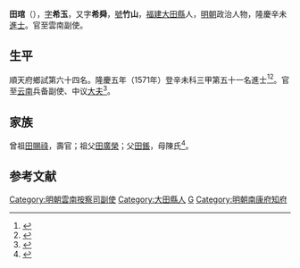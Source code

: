 {{明清人物信息框
| 姓名 = 田琯
| 原名 =
| 圖片名稱 = 
| 圖片大小 =
| 圖片說明 = 
| 最高職務 = 雲南按察司兵備副使
| 國家 = 大明 
| 爵位 =
| 籍貫 = 福建廷平府大田縣
| 族裔 = 
| 字號 = 字希玉，又字希舜，號竹山
| 諡號 =
| 出生日期 = 嘉靖十二年（1533年）
| 出生地點 = <!---福建廷平府大田縣--->
| 逝世日期 = 萬曆三十四年（1606年）
| 逝世地點 =
| 墓葬 =
| 配偶 = 
| 親屬 = 
| 出身 =
* 隆慶五年辛未科同進士出身
| 經歷 =
| 著作 =  
}}
'''田琯'''（{{bd|1533年||1606年||catIdx=T田}}），[[表字|字]]'''希玉'''，又字'''希舜'''，[[號|號]]'''竹山'''，[[福建|福建]][[大田縣|大田縣]]人，[[明朝|明朝]]政治人物，隆慶辛未[[進士|進士]]。官至雲南副使。 

== 生平 ==
順天府鄉試第六十四名。隆慶五年（1571年）登辛未科三甲第五十一名進士<ref>{{Cite book|title=《皇明贡举考》卷五|last=（明）[[张朝瑞|张朝瑞]]|first=|publisher=《续修四库全书》史部第828册|year=|isbn=|location=|pages=}}</ref><ref>{{Cite book|title=贡举志五种 上|last=鲁小俊，江俊伟著|first=|publisher=武汉：武汉大学出版社|year=2009|isbn=978-7-307-07043-1|location=|pages=}}</ref>。官至[[云南|云南]]兵备副使、中议[[大夫_(官名)|大夫]]<ref>{{cite news|title=福建三明市志-第一节　历代进士(已知)名表|author=福建省地方志编纂委员会|url=http://www.fjsq.gov.cn/showtext.asp?ToBook=3147&index=3580|accessdate=2013-08-31|newspaper=福建省地方志编纂委员会|archive-url=https://web.archive.org/web/20131002173013/http://www.fjsq.gov.cn/showtext.asp?ToBook=3147&index=3580|archive-date=2013-10-02|dead-url=yes}}</ref>。

== 家族 ==
曾祖[[田賜祿|田賜祿]]，壽官；祖父[[田廣榮|田廣榮]]；父[[田鋹|田鋹]]，母陳氏<ref>{{Cite book|title=天一阁藏明代科举录选刊 登科录 点校本|last=龚延明主编|first=|publisher=宁波出版社|year=2016|isbn=978-7-5526-2320-8|location=宁波|pages=|quote=《天一閣藏明代科舉錄選刊.登科錄》之《隆慶五年辛未科登科錄》}}</ref>。

==参考文献==
{{reflist}}
{{start box}}
{{s-off}}
{{s-before|[[彭夢祖|彭夢祖]]}}
{{s-title|明朝南康府知府|萬曆年間}}
{{s-after|[[吳寶秀|吳寶秀]]}}
{{end box}}
{{隆慶五年辛未科殿試金榜}}

{{DEFAULTSORT:Tian田}}
[[Category:明朝雲南按察司副使|Category:明朝雲南按察司副使]]
[[Category:大田縣人|Category:大田縣人]]
[[Category:田姓|G]]
[[Category:明朝南康府知府|Category:明朝南康府知府]]